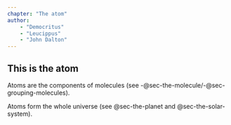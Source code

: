 ```yaml
---
chapter: "The atom"
author:
    - "Democritus"
    - "Leucippus"
    - "John Dalton"
---
```


## This is the **atom** {#sec-the-atom}

Atoms are the components of molecules (see -@sec-the-molecule/-@sec-grouping-molecules).

Atoms form the whole universe (see @sec-the-planet and @sec-the-solar-system).